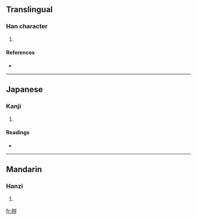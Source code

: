 ==Translingual==

===Han character===
{{Han char|rn=72|rad=日|as=10|sn=14|four=6201<sub>8</sub>|canj=日山一廿 (AUMT)}}

# {{defn|Han|sort=日10}}

====References====
* {{Han ref|kx=0498.420|dkj=14088|dj=0867.200|hdz=21530.050|uh=669F|ud=26271|bh=E1F8|bd=57848}}

----

==Japanese==

===Kanji===
{{ja-kanji|grade=|rs=日10}}

# {{defn|Japanese|sort=日10}}

====Readings====
* {{ja-readings|on=[[かい]] (kai)|kun=[[てらい]] (terai)}}

----

==Mandarin==

===Hanzi===
{{cmn-hanzi|pin=[[kǎi]] ([[kai3]])|wg=k'ai<sup>3</sup>}}

# {{defn|Mandarin|sort=日10}}

[[fr:暟]]